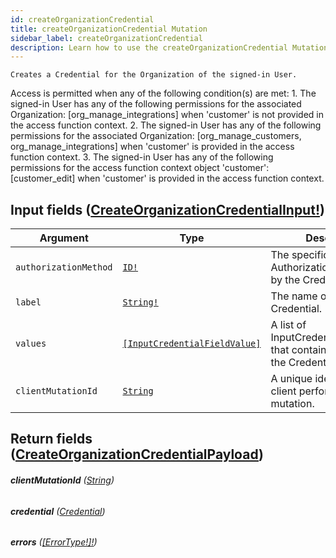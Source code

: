 ```yaml
---
id: createOrganizationCredential
title: createOrganizationCredential Mutation
sidebar_label: createOrganizationCredential
description: Learn how to use the createOrganizationCredential Mutation for 's API.
---
```


    Creates a Credential for the Organization of the signed-in User.

Access is permitted when any of the following condition(s) are met: 1. The signed-in User has any of the following permissions for the associated Organization: [org_manage_integrations] when 'customer' is not provided in the access function context. 2. The signed-in User has any of the following permissions for the associated Organization: [org_manage_customers, org_manage_integrations] when 'customer' is provided in the access function context. 3. The signed-in User has any of the following permissions for the access function context object 'customer': [customer_edit] when 'customer' is provided in the access function context.

## Input fields ([CreateOrganizationCredentialInput!](api/schema/input_object/CreateOrganizationCredentialInput.mdx))

| Argument              | Type                                                                                   | Description                                                                            |
| --------------------- | -------------------------------------------------------------------------------------- | -------------------------------------------------------------------------------------- |
| `authorizationMethod` | [`ID!`](api/schema/scalar/ID.mdx)                                                      | The specific AuthorizationMethod used by the Credential.                               |
| `label`               | [`String!`](api/schema/scalar/String.mdx)                                              | The name of the Credential.                                                            |
| `values`              | [`[InputCredentialFieldValue]`](api/schema/input_object/InputCredentialFieldValue.mdx) | A list of InputCredentialFieldValues that contain the values for the CredentialFields. |
| `clientMutationId`    | [`String`](api/schema/scalar/String.mdx)                                               | A unique identifier for the client performing the mutation.                            |

## Return fields ([CreateOrganizationCredentialPayload](api/schema/object/CreateOrganizationCredentialPayload.mdx))

###### <b>clientMutationId</b> ([String](api/schema/scalar/String.mdx))

###### <b>credential</b> ([Credential](api/schema/object/Credential.mdx))

###### <b>errors</b> ([[ErrorType!]!](api/schema/object/ErrorType.mdx))
